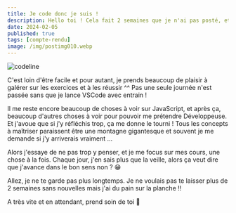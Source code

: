 ```yaml
---
title: Je code donc je suis !
description: Hello toi ! Cela fait 2 semaines que je n'ai pas posté, et pour cause, je n'ai pas grand chose à te dire à part que je poursuis ma formation à JavaScript et que je suis au taquet !
date: 2024-02-05
published: true
tags: [compte-rendu]
image: /img/postimg010.webp
---
```


![codeline](../img/codeline.webp)

C'est loin d'être facile et pour autant, je prends beaucoup de plaisir à galérer sur les exercices et à les réussir ^^ Pas une seule journée n'est passée sans que je lance VSCode avec entrain !

Il me reste encore beaucoup de choses à voir sur JavaScript, et après ça, beaucoup d'autres choses à voir pour pouvoir me prétendre Développeuse. Et j'avoue que si j'y réfléchis trop, ça me donne le tourni ! Tous les concepts à maîtriser paraissent être une montagne gigantesque et souvent je me demande si j'y arriverais vraiment …

Alors j'essaye de ne pas trop y penser, et je me focus sur mes cours, une chose à la fois. Chaque jour, j'en sais plus que la veille, alors ça veut dire que j'avance dans le bon sens non ? 😁

Allez, je ne te garde pas plus longtemps. Je ne voulais pas te laisser plus de 2 semaines sans nouvelles mais j'ai du pain sur la planche !!

A très vite et en attendant, prend soin de toi 🌠
